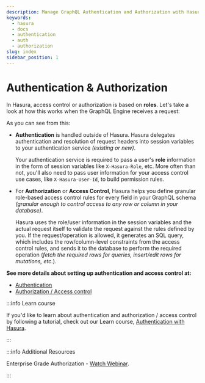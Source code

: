 ```yaml
---
description: Manage GraphQL Authentication and Authorization with Hasura
keywords:
  - hasura
  - docs
  - authentication
  - auth
  - authorization
slug: index
sidebar_position: 1
---
```



# Authentication & Authorization

In Hasura, access control or authorization is based on **roles**. Let's take a look at how this works when the GraphQL
Engine receives a request:

<Thumbnail src='/img/auth/auth-high-level-overview.png' alt='Authentication and authorization with Hasura' />

As you can see from this:

- **Authentication** is handled outside of Hasura. Hasura delegates authentication and resolution of request headers
  into session variables to your authentication service _(existing or new)_.

  Your authentication service is required to pass a user's **role** information in the form of session variables like
  `X-Hasura-Role`, etc. More often than not, you'll also need to pass user information for your access control use
  cases, like `X-Hasura-User-Id`, to build permission rules.

- For **Authorization** or **Access Control**, Hasura helps you define granular role-based access control rules for
  every field in your GraphQL schema _(granular enough to control access to any row or column in your database)_.

  Hasura uses the role/user information in the session variables and the actual request itself to validate the request
  against the rules defined by you. If the request/operation is allowed, it generates an SQL query, which includes the
  row/column-level constraints from the access control rules, and sends it to the database to perform the required
  operation (_fetch the required rows for queries, insert/edit rows for mutations, etc._).

**See more details about setting up authentication and access control at:**

- [Authentication](/auth/authentication/index.mdx)
- [Authorization / Access control](/auth/authorization/index.mdx)

:::info Learn course

If you'd like to learn about authentication and authorization / access control by following a tutorial, check out our
Learn course, [Authentication with Hasura](https://hasura.io/learn/graphql/hasura-auth-slack/introduction/).

:::

:::info Additional Resources

Enterprise Grade Authorization -
[Watch Webinar](https://hasura.io/events/webinar/authorization-modeling-hasura/?pg=docs&plcmt=body&cta=watch-webinar&tech=).

:::

<!--
.. hiding this as it mixes auth for the data plane with auth for the control plane and might be confusing

  .. admonition:: Adding collaborators in Hasura Cloud
    :class: dhc

    Hasura Cloud offers collaborators in addition to role management. Collaborators can be granted access to specific portions of the console, like Metrics. Additionally, adding collaborators allows you to avoid sharing the `HASURA-ADMIN-SECRET`. For more information about collaborator management, see :ref:`Collaborators in Hasura Cloud <manage_project_collaborators>`.
-->
